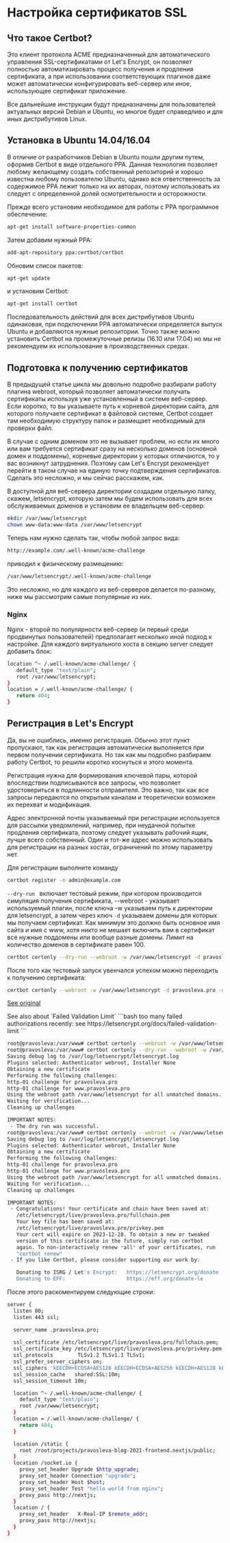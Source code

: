 # Настройка сертификатов SSL

## Что такое Certbot?
Это клиент протокола ACME предназначенный для автоматического управления SSL-сертификатами от Let's Encrypt, он позволяет полностью автоматизировать процесс получения и продления сертификата, а при использовании соответствующих плагинов даже может автоматически конфигурировать веб-сервер или иное, использующее сертификат приложение.

Все дальнейшие инструкции будут предназначены для пользователей актуальных версий Debian и Ubuntu, но многое будет справедливо и для иных дистрибутивов Linux.

## Установка в Ubuntu 14.04/16.04

В отличие от разработчиков Debian в Ubuntu пошли другим путем, оформив Certbot в виде отдельного PPA. Данная технология позволяет любому желающему создать собственный репозиторий и хорошо известна любому пользователю Ubuntu, однако вся ответственность за содержимое PPA лежит только на их авторах, поэтому использовать их следует с определенной долей осмотрительности и осторожности.

Прежде всего установим необходимое для работы с PPA программное обеспечение:

```bash
apt-get install software-properties-common
```

Затем добавим нужный PPA:
```bash
add-apt-repository ppa:certbot/certbot
```

Обновим список пакетов:
```bash
apt-get update
```

и установим Certbot:
```bash
apt-get install certbot
```

Последовательность действий для всех дистрибутивов Ubuntu одинаковая, при подключении PPA автоматически определяется выпуск Ubuntu и добавляются нужные репозитории. Точно также можно установить Certbot на промежуточные релизы (16.10 или 17.04) но мы не рекомендуем их использование в производственных средах.

## Подготовка к получению сертификатов

В предыдущей статье цикла мы довольно подробно разбирали работу плагина webroot, который позволяет автоматически получать сертификаты используя уже установленный в системе веб-сервер. Если коротко, то вы указываете путь к корневой директории сайта, для которого получаете сертификат в файловой системе, Certbot создает там необходимую структуру папок и размещает необходимый для проверки файл.

В случае с одним доменом это не вызывает проблем, но если их много или вам требуется сертификат сразу на несколько доменов (основной домен и поддомены), корневые директории у которых отличаются, то у вас возникнут затруднения. Поэтому сам Let's Encrypt рекомендует перейти в таком случае на единую точку подтверждения сертификатов. Сделать это несложно, и мы сейчас расскажем, как.

В доступной для веб-сервера директории создадим отдельную папку, скажем, letsencrypt, которую затем мы будем использовать для всех обслуживаемых доменов и установим ее владельцем веб-сервер:

```bash
mkdir /var/www/letsencrypt
chown www-data:www-data /var/www/letsencrypt
```
Теперь нам нужно сделать так, чтобы любой запрос вида:
```bash
http://example.com/.well-known/acme-challenge
```

приводил к физическому размещению:
```bash
/var/www/letsencrypt/.well-known/acme-challenge
```
Это несложно, но для каждого из веб-серверов делается по-разному, ниже мы рассмотрим самые популярные из них.

### Nginx

Nginx - второй по популярности веб-сервер (и первый среди продвинутых пользователей) предполагает несколько иной подход к настройке. Для каждого виртуального хоста в секцию server следует добавить блок:
```bash filename="/etc/nginx/conf.d/50-pravosleva.pro.conf"
location ^~ /.well-known/acme-challenge/ {
   default_type "text/plain";
   root /var/www/letsencrypt;
}
location = /.well-known/acme-challenge/ {
   return 404;
}
```

## Регистрация в Let's Encrypt

Да, вы не ошиблись, именно регистрация. Обычно этот пункт пропускают, так как регистрация автоматически выполняется при первом получении сертификата. Но так как мы подробно разбираем работу Certbot, то решили коротко коснуться и этого момента.

Регистрация нужна для формирования ключевой пары, которой впоследствии подписываются все запросы, что позволяет удостовериться в подлинности отправителя. Это важно, так как все запросы передаются по открытым каналам и теоретически возможен их перехват и модификация.

Адрес электронной почты указываемый при регистрации используется для рассылки уведомлений, например, при неудачной попытке продления сертификата, поэтому следует указывать рабочий ящик, лучше всего собственный. Один и тот-же адрес можно использовать для регистрации на разных хостах, ограничений по этому параметру нет.

Для регистрации выполните команду
```bash
certbot register -m admin@example.com
```

`--dry-run ` включает тестовый режим, при котором производится симуляция получения сертификата, --webroot - указывает используемый плагин, после ключа -w указываем путь к директории для letsencrypt, а затем через ключ `-d` указываем домены для которых мы получаем сертификат. Как минимум это должно быть основное имя сайта и имя c www, хотя никто не мешает включить вам в сертификат все нужные поддомены или вообще разные домены. Лимит на количество доменов в сертификате равен 100.
```bash
certbot certonly --dry-run --webroot -w /var/www/letsencrypt -d pravosleva.pro -d www.pravosleva.pro
```

После того как тестовый запуск увенчался успехом можно переходить к получению сертификата:

```bash
certbot certonly --webroot -w /var/www/letsencrypt -d pravosleva.pro -d www.pravosleva.pro
```

[See original](https://interface31.ru/tech_it/2017/04/poluchaem-sertifikaty-lets-encrypt-pri-pomoshhi-certbot.html)


<Callout>
  See also about `Failed Validation Limit`
  ```bash
  too many failed authorizations recently: see https://letsencrypt.org/docs/failed-validation-limit
  ```
</Callout>

```bash
root@pravosleva:/var/www# certbot certonly --webroot -w /var/www/letsencrypt -d pravosleva.pro -d www.pravosleva.pro^C
root@pravosleva:/var/www# certbot certonly --dry-run --webroot -w /var/www/letsencrypt -d pravosleva.pro -d www.pravosleva.pro
Saving debug log to /var/log/letsencrypt/letsencrypt.log
Plugins selected: Authenticator webroot, Installer None
Obtaining a new certificate
Performing the following challenges:
http-01 challenge for pravosleva.pro
http-01 challenge for www.pravosleva.pro
Using the webroot path /var/www/letsencrypt for all unmatched domains.
Waiting for verification...
Cleaning up challenges

IMPORTANT NOTES:
 - The dry run was successful.
root@pravosleva:/var/www# certbot certonly --webroot -w /var/www/letsencrypt -d pravosleva.pro -d www.pravosleva.pro
Saving debug log to /var/log/letsencrypt/letsencrypt.log
Plugins selected: Authenticator webroot, Installer None
Obtaining a new certificate
Performing the following challenges:
http-01 challenge for pravosleva.pro
http-01 challenge for www.pravosleva.pro
Using the webroot path /var/www/letsencrypt for all unmatched domains.
Waiting for verification...
Cleaning up challenges

IMPORTANT NOTES:
 - Congratulations! Your certificate and chain have been saved at:
   /etc/letsencrypt/live/pravosleva.pro/fullchain.pem
   Your key file has been saved at:
   /etc/letsencrypt/live/pravosleva.pro/privkey.pem
   Your cert will expire on 2023-12-28. To obtain a new or tweaked
   version of this certificate in the future, simply run certbot
   again. To non-interactively renew *all* of your certificates, run
   "certbot renew"
 - If you like Certbot, please consider supporting our work by:

   Donating to ISRG / Let's Encrypt:   https://letsencrypt.org/donate
   Donating to EFF:                    https://eff.org/donate-le
```

После этого раскоментируем следующие строки:
```bash filename="/etc/nginx/conf.d/50-pravosleva.pro.conf" {3,7-13,23-25,26-32,33-36}
server {
  listen 80;
  listen 443 ssl;

  server_name .pravosleva.pro;
  
  ssl_certificate /etc/letsencrypt/live/pravosleva.pro/fullchain.pem;
  ssl_certificate_key /etc/letsencrypt/live/pravosleva.pro/privkey.pem;
  ssl_protocols        TLSv1.2 TLSv1.1 TLSv1;
  ssl_prefer_server_ciphers on;
  ssl_ciphers 'kEECDH+ECDSA+AES128 kEECDH+ECDSA+AES256 kEECDH+AES128 kEECDH+AES256 kEDH+AES128 kEDH+AES256 DES-CBC3-SHA +SHA !aNULL !eNULL !LOW !MD5 !EXP !DSS !PSK !SRP !kECDH !CAMELLIA !RC4 !SEED';
  ssl_session_cache   shared:SSL:10m;
  ssl_session_timeout 10m;

  location ^~ /.well-known/acme-challenge/ {
    default_type "text/plain";
    root /var/www/letsencrypt;
  }
  location = /.well-known/acme-challenge/ {
    return 404;
  }

  location /static {
    root /root/projects/pravosleva-blog-2021-frontend.nextjs/public;
  }
  location /socket.io {
    proxy_set_header Upgrade $http_upgrade;
    proxy_set_header Connection "upgrade";
    proxy_set_header Host $host;
    proxy_set_header Test "hello world from nginx";
    proxy_pass http://nextjs;
  }
  location / {
    proxy_set_header   X-Real-IP $remote_addr;
    proxy_pass http://nextjs;
  }
}
```
